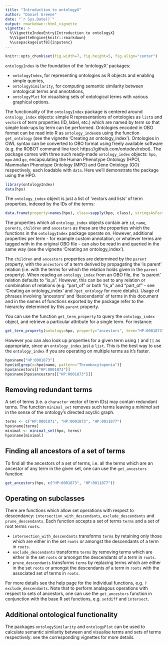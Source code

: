 ```yaml
---
title: "Introduction to ontologyX"
author: "Daniel Greene"
date: "`r Sys.Date()`"
output: rmarkdown::html_vignette
vignette: >
  %\VignetteIndexEntry{Introduction to ontologyX}
  %\VignetteEngine{knitr::rmarkdown}
  %\usepackage[utf8]{inputenc}
---
```

```r
knitr::opts_chunk$set(fig.width=7, fig.height=5, fig.align="center")
```
`ontologyIndex` is the foundation of the 'ontologyX' packages: 

* `ontologyIndex`, for representing ontologies as R objects and enabling simple queries, 
* `ontologySimilarity`, for computing semantic similarity between ontological terms and annotations, 
* `ontologyPlot` for visualising sets of ontological terms with various graphical options. 

The functionality of the `ontologyIndex` package is centered around `ontology_index` objects: simple R representations of ontologies as `list`s and `vector`s of term properties (ID, label, etc.) which are named by term so that simple look-ups by term can be performed. Ontologies encoded in OBO format can be read into R as `ontology_index`es using the function `get_ontology` (see the vignette 'Creating an ontology_index'). Ontologies in OWL syntax can be converted to OBO format using freely available software (e.g. the ROBOT command line tool: https://github.com/ontodev/robot). The package comes with three such ready-made `ontology_index` objects: `hpo`, `mpo` and `go`, encapsulating the Human Phenotype Ontology (HPO), Mammalian Phenotype Ontology (MPO) and Gene Ontology (GO) respectively, each loadable with `data`. Here we'll demonstrate the package using the HPO.

```r
library(ontologyIndex)
data(hpo)
```

The `ontology_index` object is just a list of 'vectors and lists' of term properties, indexed by the IDs of the terms:

```r
data.frame(property=names(hpo), class=sapply(hpo, class), stringsAsFactors=FALSE, row.names=NULL)
```

The properties which all `ontology_index` objects contain are `id`, `name`, `parents`, `children` and `ancestors` as these are the properties which the functions in the `ontologyIndex` package operate on. However, additional properties per term - for example custom annotation, or whatever terms are tagged with in the original OBO file - can also be read in and queried in the same way (see the vignette 'Creating an ontology_index'). 

The `children` and `ancestors` properties are determined by the `parent` property, with the `ancestors` of a term derived by propagating the 'is parent' relation (i.e. with the terms for which the relation holds given in the `parent` property). When reading an `ontology_index` from an OBO file, the 'is parent' relation defaults to "is_a". However, this can be set to any relation or combination of relations (e.g. "part_of" or both "is_a" and "part_of" - see 'Creating an ontology_index' and `?get_ontology` for more details). Usage of phrases involving 'ancestors' and 'descendants' of terms in this document and in the names of functions exported by the package refer to the hierarchy determined by this `parent` property.

You can use the function `get_term_property` to query the `ontology_index` object, and retrieve a particular attribute for a single term. For instance:
```r
get_term_property(ontology=hpo, property="ancestors", term="HP:0001873", as_names=TRUE)
```

However you can also look up properties for a given term using `[` and `[[` as appropriate, since an `ontology_index` just a `list`. This is the best way to use the `ontology_index` if you are operating on multiple terms as it's faster.

```r
hpo$name["HP:0001873"]
hpo$id[grep(x=hpo$name, pattern="Thrombocytopenia")]
hpo$ancestors[["HP:0001873"]]
hpo$name[hpo$ancestors[["HP:0001873"]]]
```

## Removing redundant terms

A set of terms (i.e. a `character` vector of term IDs) may contain redundant terms. The function `minimal_set` removes such terms leaving a *minimal set* in the sense of the ontology's directed acyclic graph.

```r
terms <- c("HP:0001871", "HP:0001873", "HP:0011877")
hpo$name[terms]
minimal <- minimal_set(hpo, terms)
hpo$name[minimal]
```

## Finding all ancestors of a set of terms

To find all the ancestors of a set of terms, i.e. all the terms which are an ancestor of any term in the given set, one can use the `get_ancestors` function:
```r
get_ancestors(hpo, c("HP:0001873", "HP:0011877"))
```

## Operating on subclasses 

There are functions which allow set operations with respect to descendancy: `intersection_with_descendants`, `exclude_descendants` and `prune_descendants`. Each function accepts a set of terms `terms` and a set of root terms `roots`. 

* `intersection_with_descendants` transforms `terms` by retaining only those which are either in the set `roots` or amongst the descendants of a term in `roots`.
* `exclude_descendants` transforms `terms` by removing terms which are either in the set `roots` or amongst the descendants of a term in `roots`.
* `prune_descendants` transforms `terms` by replacing terms which are either in the set `roots` or amongst the descendants of a term in `roots` with the associated set of terms in `roots`.

For more details see the help page for the individual functions, e.g. `?exclude_descendants`. Note that to perform analagous operations with respect to sets of ancestors, one can use the `get_ancestors` function in conjunction with the base R set functions, e.g. `setdiff` and `intersect`.

## Additional ontological functionality

The packages `ontologySimilarity` and `ontologyPlot` can be used to calculate semantic similarity between and visualise terms and sets of terms respectively: see the corresponding vignettes for more details. 

